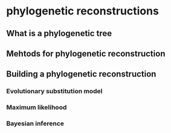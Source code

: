 # phylogenetic reconstructions

## What is a phylogenetic tree {.unnumbered}

## Mehtods for phylogenetic reconstruction {.unnumbered}

## Building a phylogenetic reconstruction {.unnumbered}

### Evolutionary substitution model {.unnumbered}

### Maximum likelihood {.unnumbered}

### Bayesian inference {.unnumbered}
